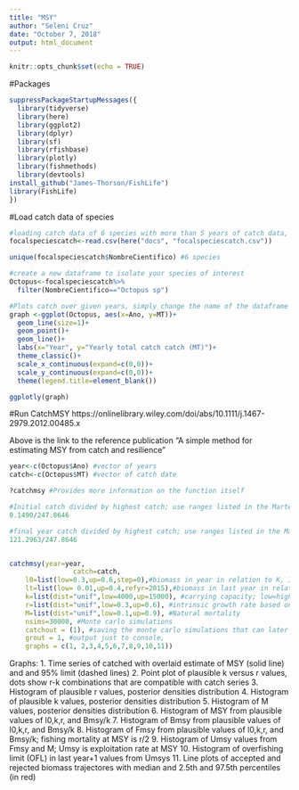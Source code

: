 ```yaml
---
title: "MSY"
author: "Seleni Cruz"
date: "October 7, 2018"
output: html_document
---
```


```r
knitr::opts_chunk$set(echo = TRUE)
```

#Packages 

```r
suppressPackageStartupMessages({
  library(tidyverse)
  library(here)
  library(ggplot2)
  library(dplyr)
  library(sf)
  library(rfishbase)
  library(plotly)
  library(fishmethods)
  library(devtools)
install_github("James-Thorson/FishLife")
library(FishLife)
})


```


#Load catch data of species

```r
#loading catch data of 6 species with more than 5 years of catch data, detailed code for this dataset is in the "landing sites.rmd" in docs 
focalspeciescatch<-read.csv(here("docs", "focalspeciescatch.csv"))

unique(focalspeciescatch$NombreCientifico) #6 species 

#create a new dataframe to isolate your species of interest 
Octopus<-focalspeciescatch%>%
  filter(NombreCientifico=="Octopus sp")

```



```r
#Plots catch over given years, simply change the name of the dataframe ie "Octopus"
graph <-ggplot(Octopus, aes(x=Ano, y=MT))+
  geom_line(size=1)+
  geom_point()+
  geom_line()+
  labs(x="Year", y="Yearly total catch catch (MT)")+
  theme_classic()+
  scale_x_continuous(expand=c(0,0))+
  scale_y_continuous(expand=c(0,0))+
  theme(legend.title=element_blank())

ggplotly(graph)


```


#Run CatchMSY
https://onlinelibrary.wiley.com/doi/abs/10.1111/j.1467-2979.2012.00485.x

Above is the link to the reference publication "A simple method for estimating MSY from catch and resilience"

```r
year<-c(Octopus$Ano) #vector of years
catch<-c(Octopus$MT) #vector of catch date 

?catchmsy #Provides more information on the function itself

#Initial catch divided by highest catch; use ranges listed in the Martell publication based on this ratio
0.1490/247.8646

#final year catch divided by highest catch; use ranges listed in the Martell publication based on this ratio
121.2963/247.8646


catchmsy(year=year,
                catch=catch,
    l0=list(low=0.3,up=0.6,step=0),#biomass in year in relation to K, Initial catch divided by highest catch
    lt=list(low= 0.01,up=0.4,refyr=2015),#biomass in last year in relation to K, years catch divided by highest catch
    k=list(dist="unif",low=4000,up=15000), #carrying capacity; low=highest reported catch, high=highest catch*100
    r=list(dist="unif",low=0.3,up=0.6), #intrinsic growth rate based on resiliene 
    M=list(dist="unif",low=0.1,up=0.9), #Natural mortality 
    nsims=30000, #Monte carlo simulations 
    catchout = (1), #saving the monte carlo simulations that can later be graphed
    grout = 1, #output just to console, 
    graphs = c(1, 2,3,4,5,6,7,8,9,10,11))

```

Graphs:
1. Time series of catched with overlaid estimate of MSY (solid line) and and 95% limit (dashed lines)
2. Point plot of plausible k versus r values, dots show r-k combinations that are compatible with catch series
3. Histogram of plausible r values, posterior densities distribution
4. Histogram of plausible k values, posterior densities distribution
5. Histogram of M values, posterior densities distribution
6. Histogram of MSY from plausible values of l0,k,r, and Bmsy/k 
7. Histogram of Bmsy from plausible values of l0,k,r, and Bmsy/k
8. Histogram of Fmsy from plausible values of l0,k,r, and Bmsy/k; fishing mortality at MSY is r/2
9. Histogram of Umsy values from Fmsy and M; Umsy is exploitation rate at MSY
10. Histogram of overfishing limit (OFL) in last year+1 values from Umsys
11. Line plots of accepted and rejected biomass trajectores with median and 2.5th and 97.5th percentiles (in red)

